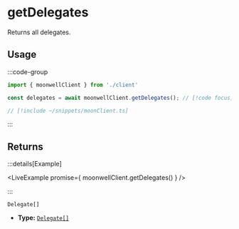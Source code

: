 
# getDelegates

Returns all delegates.

## Usage

:::code-group

```ts twoslash [example.ts]
import { moonwellClient } from './client'

const delegates = await moonwellClient.getDelegates(); // [!code focus]
```

```ts twoslash [client.ts] filename="client.ts"
// [!include ~/snippets/moonClient.ts]
```

:::

## Returns

:::details[Example]

<LiveExample promise={
  moonwellClient.getDelegates()
} />

:::

```
Delegate[]
```

- **Type:** [`Delegate[]`](/docs/glossary/types#delegate)